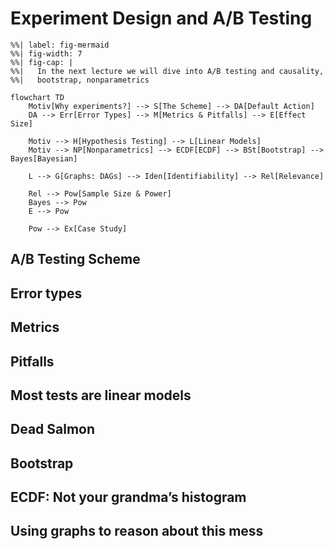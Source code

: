 # Experiment Design and A/B Testing



```mermaid
%%| label: fig-mermaid
%%| fig-width: 7
%%| fig-cap: |
%%|   In the next lecture we will dive into A/B testing and causality,
%%|   bootstrap, nonparametrics

flowchart TD
	Motiv[Why experiments?] --> S[The Scheme] --> DA[Default Action]
    DA --> Err[Error Types] --> M[Metrics & Pitfalls] --> E[Effect Size]

    Motiv --> H[Hypothesis Testing] --> L[Linear Models]
    Motiv --> NP[Nonparametrics] --> ECDF[ECDF] --> BSt[Bootstrap] --> Bayes[Bayesian]

    L --> G[Graphs: DAGs] --> Iden[Identifiability] --> Rel[Relevance]

    Rel --> Pow[Sample Size & Power]
    Bayes --> Pow
    E --> Pow

    Pow --> Ex[Case Study]
```


## A/B Testing Scheme


## Error types


## Metrics


## Pitfalls


## Most tests are linear models


## Dead Salmon


## Bootstrap


## ECDF: Not your grandma's histogram


## Using graphs to reason about this mess
